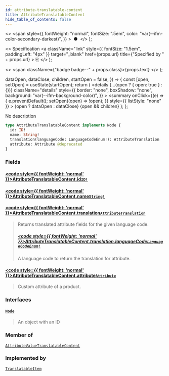 ```yaml
---
id: attribute-translatable-content
title: AttributeTranslatableContent
hide_table_of_contents: false
---
```


  <>
    <span
      style={{
        fontWeight: "normal",
        fontSize: ".5em",
        color: "var(--ifm-color-secondary-darkest)",
      }}
    >
      &nbsp;●&nbsp;
    </span>
  </>
);

  <>
    Specification
    <a
      className="link"
      style={{ fontSize: "1.5em", paddingLeft: "4px" }}
      target="\_blank"
      href={props.url}
      title={"Specified by " + props.url}
    >
      ⎘
    </a>
  </>
);

  <>
    <span className={"badge badge--" + props.class}>{props.text}</span>
  </>
);


  dataOpen,
  dataClose,
  children,
  startOpen = false,
}) => {
  const [open, setOpen] = useState(startOpen);
  return (
    <details
      {...(open ? { open: true } : {})}
      className="details"
      style={{
        border: "none",
        boxShadow: "none",
        background: "var(--ifm-background-color)",
      }}
    >
      <summary
        onClick={(e) => {
          e.preventDefault();
          setOpen((open) => !open);
        }}
        style={{ listStyle: "none" }}
      >
        {open ? dataOpen : dataClose}
      </summary>
      {open && children}
    </details>
  );
};

No description

```graphql
type AttributeTranslatableContent implements Node {
  id: ID!
  name: String!
  translation(languageCode: LanguageCodeEnum!): AttributeTranslation
  attribute: Attribute @deprecated
}
```

### Fields

#### [<code style={{ fontWeight: 'normal' }}>AttributeTranslatableContent.<b>id</b></code>](#)<Bullet />[`ID!`](../../../api-reference/miscellaneous/scalars/id) <Badge class="secondary" text="non-null"/> <Badge class="secondary" text="scalar"/>

>

#### [<code style={{ fontWeight: 'normal' }}>AttributeTranslatableContent.<b>name</b></code>](#)<Bullet />[`String!`](../../../api-reference/miscellaneous/scalars/string) <Badge class="secondary" text="non-null"/> <Badge class="secondary" text="scalar"/>

>

#### [<code style={{ fontWeight: 'normal' }}>AttributeTranslatableContent.<b>translation</b></code>](#)<Bullet />[`AttributeTranslation`](../../../api-reference/attributes/objects/attribute-translation) <Badge class="secondary" text="object"/>

> Returns translated attribute fields for the given language code.
>
> ##### [<code style={{ fontWeight: 'normal' }}>AttributeTranslatableContent.translation.<b>languageCode</b></code>](#)<Bullet />[`LanguageCodeEnum!`](../../../api-reference/miscellaneous/enums/language-code-enum) <Badge class="secondary" text="non-null"/> <Badge class="secondary" text="enum"/>
>
> A language code to return the translation for attribute.

#### [<code style={{ fontWeight: 'normal' }}>AttributeTranslatableContent.<b>attribute</b></code>](#)<Bullet />[`Attribute`](../../../api-reference/attributes/objects/attribute) <Badge class="secondary" text="deprecated"/> <Badge class="secondary" text="object"/>

> <Badge
>   class="warning"
>   text="DEPRECATED: This field will be removed in Saleor 4.0. Get model fields from the root level queries."
> />
>
> Custom attribute of a product.

### Interfaces

#### [`Node`](../../../api-reference/miscellaneous/interfaces/node) <Badge class="secondary" text="interface"/>

> An object with an ID

### Member of

[`AttributeValueTranslatableContent`](../../../api-reference/attributes/objects/attribute-value-translatable-content) <Badge class="secondary" text="object"/>

### Implemented by

[`TranslatableItem`](../../../api-reference/miscellaneous/unions/translatable-item) <Badge class="secondary" text="union"/>
